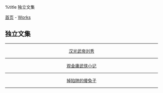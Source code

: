 %title 独立文集

[[../../index|首页]] - [[../index|Works]]
==独立文集==
----
<center>
[[guang_wu_di|汉光武帝刘秀]]
----
[[jin_yong|观金庸武侠小记]]
----
[[sha_tu_zi|掉陷阱的傻兔子]]
</center>
----
